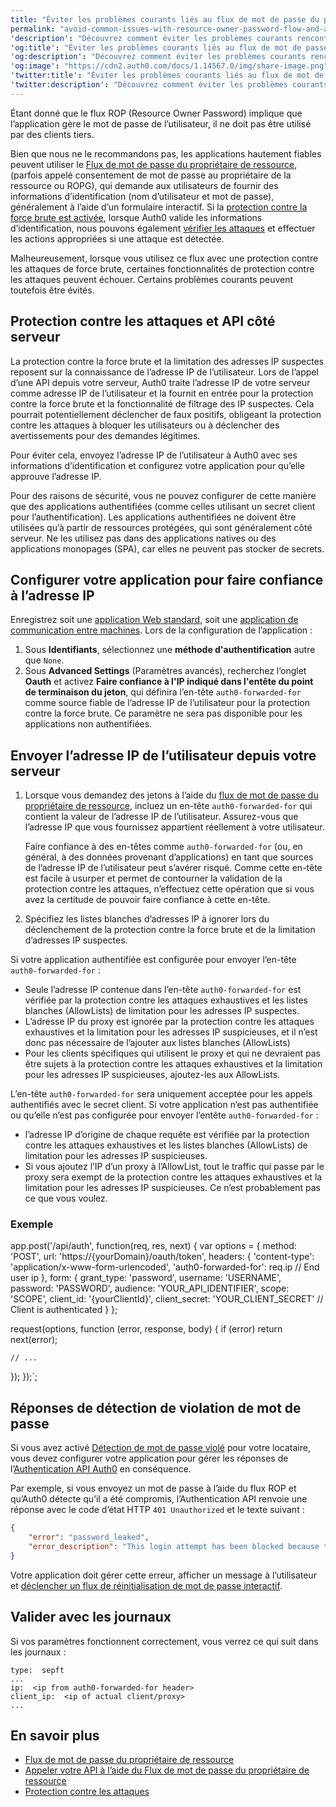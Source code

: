 ```yaml
---
title: "Éviter les problèmes courants liés au flux de mot de passe du propriétaire de ressource et à la protection contre les attaques"
permalink: "avoid-common-issues-with-resource-owner-password-flow-and-attack-protection"
'description': "Découvrez comment éviter les problèmes courants rencontrés lors de l’utilisation du flux de mot de passe du propriétaire de ressource pour appeler des API côté serveur avec la protection contre les attaques activée."
'og:title': "Éviter les problèmes courants liés au flux de mot de passe du propriétaire de ressource et à la protection contre les attaques"
'og:description': "Découvrez comment éviter les problèmes courants rencontrés lors de l’utilisation du flux de mot de passe du propriétaire de ressource pour appeler des API côté serveur avec la protection contre les attaques activée."
'og:image': "https://cdn2.auth0.com/docs/1.14567.0/img/share-image.png"
'twitter:title': "Éviter les problèmes courants liés au flux de mot de passe du propriétaire de ressource et à la protection contre les attaques"
'twitter:description': "Découvrez comment éviter les problèmes courants rencontrés lors de l’utilisation du flux de mot de passe du propriétaire de ressource pour appeler des API côté serveur avec la protection contre les attaques activée."
---
```



<Warning>

Étant donné que le flux ROP (Resource Owner Password) implique que l’application gère le mot de passe de l’utilisateur, il ne doit pas être utilisé par des clients tiers.

</Warning>

Bien que nous ne le recommandons pas, les applications hautement fiables peuvent utiliser le [Flux de mot de passe du propriétaire de ressource](/docs/fr-ca/get-started/authentication-and-authorization-flow/resource-owner-password-flow), (parfois appelé consentement de mot de passe au propriétaire de la ressource ou ROPG), qui demande aux utilisateurs de fournir des informations d’identification (nom d’utilisateur et mot de passe), généralement à l’aide d’un formulaire interactif. Si la [protection contre la force brute est activée](/docs/fr-ca/secure/attack-protection/brute-force-protection), lorsque Auth0 valide les informations d’identification, nous pouvons également [vérifier les attaques](/docs/fr-ca/secure/attack-protection) et effectuer les actions appropriées si une attaque est détectée.

Malheureusement, lorsque vous utilisez ce flux avec une protection contre les attaques de force brute, certaines fonctionnalités de protection contre les attaques peuvent échouer. Certains problèmes courants peuvent toutefois être évités.

## Protection contre les attaques et API côté serveur

La protection contre la force brute et la limitation des adresses IP suspectes reposent sur la connaissance de l’adresse IP de l’utilisateur. Lors de l’appel d’une API depuis votre serveur, Auth0 traite l’adresse IP de votre serveur comme adresse IP de l’utilisateur et la fournit en entrée pour la protection contre la force brute et la fonctionnalité de filtrage des IP suspectes. Cela pourrait potentiellement déclencher de faux positifs, obligeant la protection contre les attaques à bloquer les utilisateurs ou à déclencher des avertissements pour des demandes légitimes.

Pour éviter cela, envoyez l’adresse IP de l’utilisateur à Auth0 avec ses informations d’identification et configurez votre application pour qu’elle approuve l’adresse IP.

<Warning>

Pour des raisons de sécurité, vous ne pouvez configurer de cette manière que des applications authentifiées (comme celles utilisant un secret client pour l’authentification). Les applications authentifiées ne doivent être utilisées qu’à partir de ressources protégées, qui sont généralement côté serveur. Ne les utilisez pas dans des applications natives ou des applications monopages (SPA), car elles ne peuvent pas stocker de secrets.

</Warning>

## Configurer votre application pour faire confiance à l’adresse IP

Enregistrez soit une [application Web standard](/docs/fr-ca/get-started/auth0-overview/create-applications/regular-web-apps), soit une [application de communication entre machines](/docs/fr-ca/get-started/auth0-overview/create-applications/machine-to-machine-apps). Lors de la configuration de l’application :

1. Sous **Identifiants**, sélectionnez une **méthode d'authentification** autre que `None`.
2. Sous **Advanced Settings** (Paramètres avancés), recherchez l’onglet **Oauth** et activez **Faire confiance à l'IP indiqué dans l'entête du point de terminaison du jeton**, qui définira l’en-tête `auth0-forwarded-for` comme source fiable de l’adresse IP de l’utilisateur pour la protection contre la force brute. Ce paramètre ne sera pas disponible pour les applications non authentifiées.

## Envoyer l’adresse IP de l’utilisateur depuis votre serveur

1. Lorsque vous demandez des jetons à l’aide du [flux de mot de passe du propriétaire de ressource](/docs/fr-ca/get-started/authentication-and-authorization-flow/resource-owner-password-flow/call-your-api-using-resource-owner-password-flow), incluez un en-tête `auth0-forwarded-for` qui contient la valeur de l’adresse IP de l’utilisateur. Assurez-vous que l’adresse IP que vous fournissez appartient réellement à votre utilisateur.

   <Warning>

   Faire confiance à des en-têtes comme `auth0-forwarded-for` (ou, en général, à des données provenant d’applications) en tant que sources de l’adresse IP de l’utilisateur peut s’avérer risqué. Comme cette en-tête est facile à usurper et permet de contourner la validation de la protection contre les attaques, n’effectuez cette opération que si vous avez la certitude de pouvoir faire confiance à cette en-tête.

   </Warning>

2. Spécifiez les listes blanches d’adresses IP à ignorer lors du déclenchement de la protection contre la force brute et de la limitation d’adresses IP suspectes.

<Card title="Autoriser l’énumération avec une protection contre les attaques exhaustives et la limitation pour les adresses IP suspicieuses">

Si votre application authentifiée est configurée pour envoyer l’en-tête `auth0-forwarded-for` :

* Seule l’adresse IP contenue dans l’en-tête `auth0-forwarded-for` est vérifiée par la protection contre les attaques exhaustives et les listes blanches (AllowLists) de limitation pour les adresses IP suspectes.
* L’adresse IP du proxy est ignorée par la protection contre les attaques exhaustives et la limitation pour les adresses IP suspicieuses, et il n’est donc pas nécessaire de l’ajouter aux listes blanches (AllowLists)
* Pour les clients spécifiques qui utilisent le proxy et qui ne devraient pas être sujets à la protection contre les attaques exhaustives et la limitation pour les adresses IP suspicieuses, ajoutez-les aux AllowLists.

L’en-tête `auth0-forwarded-for` sera uniquement acceptée pour les appels authentifiés avec le secret client. Si votre application n’est pas authentifiée ou qu’elle n’est pas configurée pour envoyer l’entête `auth0-forwarded-for` :

* l’adresse IP d’origine de chaque requête est vérifiée par la protection contre les attaques exhaustives et les listes blanches (AllowLists) de limitation pour les adresses IP suspicieuses.
* Si vous ajoutez l’IP d’un proxy à l’AllowList, tout le traffic qui passe par le proxy sera exempt de la protection contre les attaques exhaustives et la limitation pour les adresses IP suspicieuses. Ce n’est probablement pas ce que vous voulez.

</Card>

### Exemple


app.post('/api/auth', function(req, res, next) {
  var options = {
    method: 'POST',
    url: 'https://{yourDomain}/oauth/token',
    headers: {
      'content-type': 'application/x-www-form-urlencoded',
      'auth0-forwarded-for': req.ip // End user ip
    },
    form: {
      grant_type: 'password',
      username: 'USERNAME',
      password: 'PASSWORD',
      audience: 'YOUR_API_IDENTIFIER',
      scope: 'SCOPE',
      client_id: '{yourClientId}',
      client_secret: 'YOUR_CLIENT_SECRET' // Client is authenticated
    }
  };

  request(options, function (error, response, body) {
    if (error) return next(error);

    // ...
  });
});`;

<AuthCodeBlock children={codeExample} language="javascript" />

## Réponses de détection de violation de mot de passe

Si vous avez activé [Détection de mot de passe violé](/docs/fr-ca/secure/attack-protection/breached-password-detection) pour votre locataire, vous devez configurer votre application pour gérer les réponses de l’[Authentication API Auth0](/docs/fr-ca/api/authentication) en conséquence.

Par exemple, si vous envoyez un mot de passe à l’aide du flux ROP et qu’Auth0 détecte qu’il a été compromis, l’Authentication API renvoie une réponse avec le code d’état HTTP `401 Unauthorized` et le texte suivant :

```json lines
{
    "error": "password_leaked",
    "error_description": "This login attempt has been blocked because the password you're using was previously disclosed through a data breach (not in this application). Please check your email for more information."
}
```

Votre application doit gérer cette erreur, afficher un message à l’utilisateur et [déclencher un flux de réinitialisation de mot de passe interactif](/docs/fr-ca/authenticate/database-connections/password-change#authentication-api).

## Valider avec les journaux

Si vos paramètres fonctionnent correctement, vous verrez ce qui suit dans les journaux :

``` lines
type:  sepft
...
ip:  <ip from auth0-forwarded-for header>
client_ip:  <ip of actual client/proxy>
...
```

## En savoir plus

* [Flux de mot de passe du propriétaire de ressource](/docs/fr-ca/get-started/authentication-and-authorization-flow/resource-owner-password-flow)
* [Appeler votre API à l’aide du Flux de mot de passe du propriétaire de ressource](/docs/fr-ca/get-started/authentication-and-authorization-flow/resource-owner-password-flow/call-your-api-using-resource-owner-password-flow)
* [Protection contre les attaques](/docs/fr-ca/secure/attack-protection)